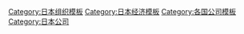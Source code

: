 [[Category:日本组织模板|Category:日本组织模板]]
[[Category:日本经济模板|Category:日本经济模板]]
[[Category:各国公司模板|Category:各国公司模板]]
[[Category:日本公司|Category:日本公司]]